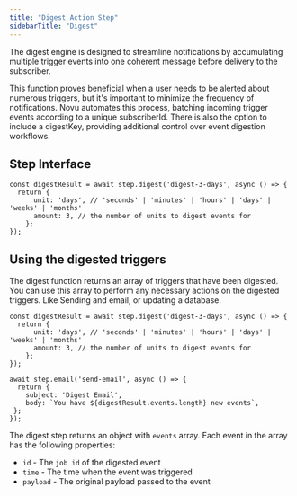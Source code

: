```yaml
---
title: "Digest Action Step"
sidebarTitle: "Digest"
---
```


The digest engine is designed to streamline notifications by accumulating multiple trigger events into one coherent message before delivery to the subscriber.

This function proves beneficial when a user needs to be alerted about numerous triggers, but it's important to minimize the frequency of notifications. Novu automates this process, batching incoming trigger events according to a unique subscriberId. There is also the option to include a digestKey, providing additional control over event digestion workflows.

## Step Interface

```tsx
const digestResult = await step.digest('digest-3-days', async () => {
  return {
	  unit: 'days', // 'seconds' | 'minutes' | 'hours' | 'days' | 'weeks' | 'months'
	  amount: 3, // the number of units to digest events for
	};
});
```
## Using the digested triggers

The digest function returns an array of triggers that have been digested.
You can use this array to perform any necessary actions on the digested triggers. Like Sending and email, or updating a database.

```tsx
const digestResult = await step.digest('digest-3-days', async () => {
  return {
	  unit: 'days', // 'seconds' | 'minutes' | 'hours' | 'days' | 'weeks' | 'months'
	  amount: 3, // the number of units to digest events for
	};
});

await step.email('send-email', async () => {
  return {
    subject: 'Digest Email',
    body: `You have ${digestResult.events.length} new events`,
 };
});
```

The digest step returns an object with `events` array. Each event in the array has the following properties:

- `id` - The `job id` of the digested event
- `time` - The time when the event was triggered
- `payload` - The original payload passed to the event
